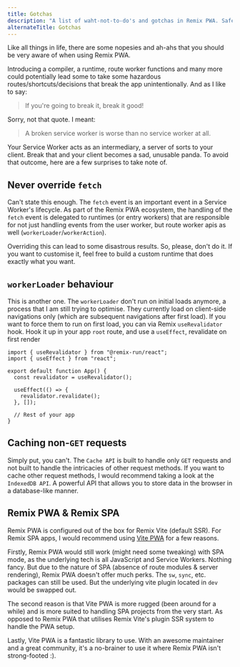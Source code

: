 ```yaml
---
title: Gotchas
description: "A list of waht-not-to-do's and gotchas in Remix PWA. Safety first 😜!"
alternateTitle: Gotchas
---
```


Like all things in life, there are some nopesies and ah-ahs that you should be very aware of when using Remix PWA.

Introducing a compiler, a runtime, route worker functions and many more could potentially lead some to take some hazardous routes/shortcuts/decisions that break the app unintentionally. And as I like to say:

> If you're going to break it, break it good!

Sorry, not that quote. I meant:

> A broken service worker is worse than no service worker at all.

Your Service Worker acts as an intermediary, a server of sorts to your client. Break that and your client becomes a sad, unusable panda. To avoid that outcome, here are a few surprises to take note of.

## Never override `fetch`

Can't state this enough. The `fetch` event is an important event in a Service Worker's lifecycle. As part of the Remix PWA ecosystem, the handling of the `fetch` event is delegated to runtimes (or entry workers) that are responsible for not just handling events from the user worker, but route worker apis as well (`workerLoader`/`workerAction`).

Overriding this can lead to some disastrous results. So, please, don't do it. If you want to customise it, feel free to build a custom runtime that does exactly what you want.

## `workerLoader` behaviour

This is another one. The `workerLoader` don't run on initial loads anymore, a process that I am still trying to optimise. They currently load on client-side navigations only (which are subsequent navigations after first load). If you want to force them to run on first load, you can via Remix `useRevalidator` hook. Hook it up in your app `root` route, and use a `useEffect`, revalidate on first render

```tsx {{filename:'app.tsx'}}
import { useRevalidator } from "@remix-run/react";
import { useEffect } from "react";

export default function App() {
  const revalidator = useRevalidator();

  useEffect(() => {
    revalidator.revalidate();
  }, []);

  // Rest of your app
}
```

## Caching non-`GET` requests

Simply put, you can't. The `Cache API` is built to handle only `GET` requests and not built to handle the intricacies of other request methods. If you want to cache other request methods, I would recommend taking a look at the `IndexedDB API`. A powerful API that allows you to store data in the browser in a database-like manner.

## Remix PWA & Remix SPA

Remix PWA is configured out of the box for Remix Vite (default SSR). For Remix SPA apps, I would recommend using [Vite PWA](https://vite-pwa-org.netlify.app/frameworks/remix.html) for a few reasons.

Firstly, Remix PWA would still work (might need some tweaking) with SPA mode, as the underlying tech is all JavaScript and Service Workers. Nothing fancy. But due to the nature of SPA (absence of route modules & server rendering), Remix PWA doesn't offer much perks. The `sw`, `sync`, etc. packages can still be used. But the underlying vite plugin located in `dev` would be swapped out.

The second reason is that Vite PWA is more rugged (been around for a while) and is more suited to handling SPA projects from the very start. As opposed to Remix PWA that utilises Remix Vite's plugin SSR system to handle the PWA setup.

Lastly, Vite PWA is a fantastic library to use. With an awesome maintainer and a great community, it's a no-brainer to use it where Remix PWA isn't strong-footed :).
